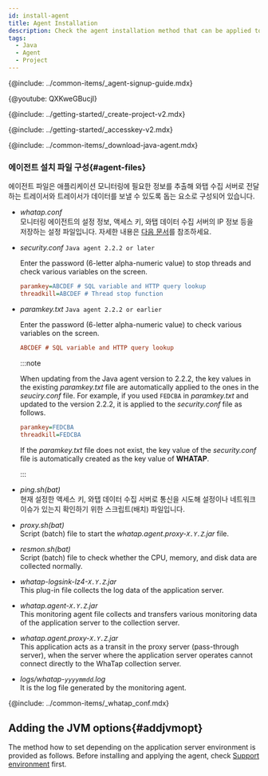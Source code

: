 ```yaml
---
id: install-agent
title: Agent Installation
description: Check the agent installation method that can be applied to all application servers running in the JVM environment.
tags:
  - Java
  - Agent
  - Project
---
```



{@include: ../common-items/_agent-signup-guide.mdx}

{@youtube: QXKweGBucjI}

{@include: ../getting-started/_create-project-v2.mdx}  

{@include: ../getting-started/_accesskey-v2.mdx}

{@include: ../common-items/_download-java-agent.mdx}  

### 에이전트 설치 파일 구성{#agent-files}

에이전트 파일은 애플리케이션 모니터링에 필요한 정보를 추출해 와탭 수집 서버로 전달하는 트레이서와 트레이서가 데이터를 보낼 수 있도록 돕는 요소로 구성되어 있습니다.

-   _whatap.conf_<br/>
    모니터링 에이전트의 설정 정보, 액세스 키, 와탭 데이터 수집 서버의 IP 정보 등을 저장하는 설정 파일입니다. 자세한 내용은 [다음 문서](set-agent)를 참조하세요.

-   _security.conf_ `Java agent 2.2.2 or later`

    Enter the password (6-letter alpha-numeric value) to stop threads and check various variables on the screen.

    ```ini title='security.conf'
    paramkey=ABCDEF # SQL variable and HTTP query lookup
    threadkill=ABCDEF # Thread stop function
    ```

-   _paramkey.txt_ `Java agent 2.2.2 or earlier`

    Enter the password (6-letter alpha-numeric value) to check various variables on the screen.

    ```ini title='paramkey.txt'
    ABCDEF # SQL variable and HTTP query lookup
    ```

    :::note

    When updating from the Java agent version to 2.2.2, the key values in the existing _paramkey.txt_ file are automatically applied to the ones in the _seuciry.conf_ file. For example, if you used `FEDCBA` in _paramkey.txt_ and updated to the version 2.2.2, it is applied to the _security.conf_ file as follows.

    ```ini
    paramkey=FEDCBA
    threadkill=FEDCBA
    ```

    If the _paramkey.txt_ file does not exist, the key value of the _security.conf_ file is automatically created as the key value of **WHATAP**.

    :::

-   _ping.sh(bat)_<br/>
    현재 설정한 액세스 키, 와탭 데이터 수집 서버로 통신을 시도해 설정이나 네트워크 이슈가 있는지 확인하기 위한 스크립트(배치) 파일입니다.

-   _proxy.sh(bat)_<br/>
    Script (batch) file to start the _whatap.agent.proxy-`X.Y.Z`.jar_ file.

-   _resmon.sh(bat)_<br/>
    Script (batch) file to check whether the CPU, memory, and disk data are collected normally.

-   _whatap-logsink-lz4-`X.Y.Z`.jar_<br/>
    This plug-in file collects the log data of the application server.

-   _whatap.agent-`X.Y.Z`.jar_<br/>
    This monitoring agent file collects and transfers various monitoring data of the application server to the collection server.

-   _whatap.agent.proxy-`X.Y.Z`.jar_<br/>
    This application acts as a transit in the proxy server (pass-through server), when the server where the application server operates cannot connect directly to the WhaTap collection server.

-   _logs/whatap-`yyyymmdd`.log_<br/>
    It is the log file generated by the monitoring agent.

{@include: ../common-items/_whatap_conf.mdx}

## Adding the JVM options{#addjvmopt}

The method how to set depending on the application server environment is provided as follows. Before installing and applying the agent, check [Support environment](supported-spec) first.

<DocCardList/>
